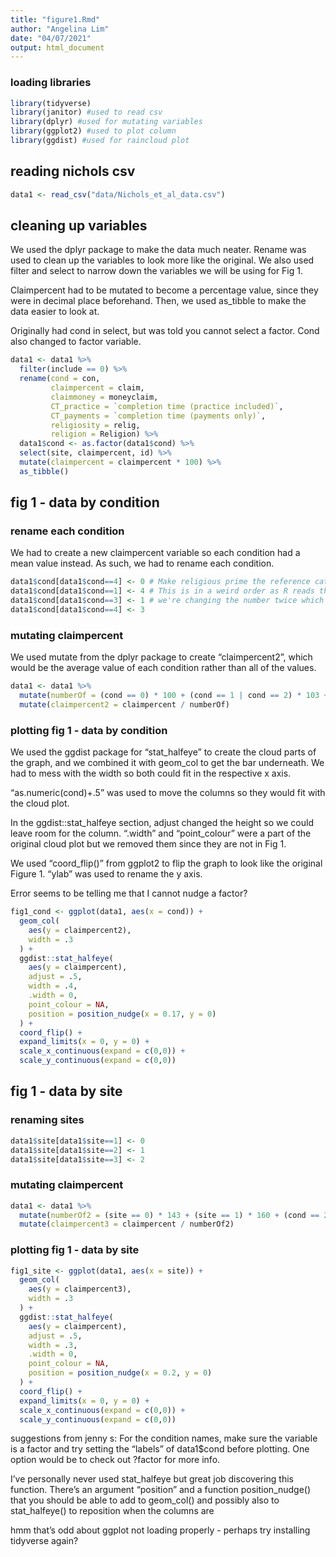 ```yaml
---
title: "figure1.Rmd"
author: "Angelina Lim"
date: "04/07/2021"
output: html_document
---
```



### loading libraries
```r
library(tidyverse)
library(janitor) #used to read csv
library(dplyr) #used for mutating variables
library(ggplot2) #used to plot column
library(ggdist) #used for raincloud plot

```

## reading nichols csv

```r

data1 <- read_csv("data/Nichols_et_al_data.csv")

```

## cleaning up variables 

We used the dplyr package to make the data much neater. Rename was used to clean up the variables to look more like the original. We also used filter and select to narrow down the variables we will be using for Fig 1. 

Claimpercent had to be mutated to become a percentage value, since they were in decimal place beforehand. Then, we used as_tibble to make the data easier to look at.

Originally had cond in select, but was told you cannot select a factor. Cond also changed to factor variable.

```r
data1 <- data1 %>%  
  filter(include == 0) %>% 
  rename(cond = con,
         claimpercent = claim,
         claimmoney = moneyclaim,
         CT_practice = `completion time (practice included)`,
         CT_payments = `completion time (payments only)`,
         religiosity = relig,
         religion = Religion) %>% 
  data1$cond <- as.factor(data1$cond) %>% 
  select(site, claimpercent, id) %>% 
  mutate(claimpercent = claimpercent * 100) %>% 
  as_tibble()

```

## fig 1 - data by condition

### rename each condition

We had to create a new claimpercent variable so each condition had a mean value instead. As such, we had to rename each condition.

```r

data1$cond[data1$cond==4] <- 0 # Make religious prime the reference category
data1$cond[data1$cond==1] <- 4 # This is in a weird order as R reads the code line by line, so if we go from top to bottom, 
data1$cond[data1$cond==3] <- 1 # we're changing the number twice which screws up our dataframe
data1$cond[data1$cond==4] <- 3

```

### mutating claimpercent

We used mutate from the dplyr package to create "claimpercent2", which would be the average value of each condition rather than all of the values.

```r

data1 <- data1 %>% 
  mutate(numberOf = (cond == 0) * 100 + (cond == 1 | cond == 2) * 103 + (cond == 3) * 102) %>% 
  mutate(claimpercent2 = claimpercent / numberOf)

```

### plotting fig 1 - data by condition

We used the ggdist package for "stat_halfeye" to create the cloud parts of the graph, and we combined it with geom_col to get the bar underneath. We had to mess with the width so both could fit in the respective x axis. 

"as.numeric(cond)+.5" was used to move the columns so they would fit with the cloud plot.

In the ggdist::stat_halfeye section, adjust changed the height so we could leave room for the column. ".width" and "point_colour" were a part of the original cloud plot but we removed them since they are not in Fig 1.

We used "coord_flip()" from ggplot2 to flip the graph to look like the original Figure 1. "ylab" was used to rename the y axis.

Error seems to be telling me that I cannot nudge a factor?

```r

fig1_cond <- ggplot(data1, aes(x = cond)) +
  geom_col(
    aes(y = claimpercent2),
    width = .3
  ) +
  ggdist::stat_halfeye(
    aes(y = claimpercent),
    adjust = .5,
    width = .4,
    .width = 0,
    point_colour = NA,
    position = position_nudge(x = 0.17, y = 0)
  ) +
  coord_flip() +
  expand_limits(x = 0, y = 0) +
  scale_x_continuous(expand = c(0,0)) +
  scale_y_continuous(expand = c(0,0))

```

## fig 1 - data by site

### renaming sites

```r
data1$site[data1$site==1] <- 0 
data1$site[data1$site==2] <- 1 
data1$site[data1$site==3] <- 2 
```


### mutating claimpercent

```r
data1 <- data1 %>% 
  mutate(numberOf2 = (site == 0) * 143 + (site == 1) * 160 + (cond == 2) * 156) %>% 
  mutate(claimpercent3 = claimpercent / numberOf2)
```


### plotting fig 1 - data by site

```r
fig1_site <- ggplot(data1, aes(x = site)) +
  geom_col(
    aes(y = claimpercent3),
    width = .3
  ) +
  ggdist::stat_halfeye(
    aes(y = claimpercent),
    adjust = .5,
    width = .3,
    .width = 0,
    point_colour = NA,
    position = position_nudge(x = 0.2, y = 0)
  ) +
  coord_flip() +
  expand_limits(x = 0, y = 0) +
  scale_x_continuous(expand = c(0,0)) +
  scale_y_continuous(expand = c(0,0))
```


suggestions from jenny s:
For the condition names, make sure the variable is a factor and try setting the "labels" of data1$cond before plotting. One option would be to check out  ?factor for more info.

I've personally never used stat_halfeye but great job discovering this function. There's an argument "position" and a function position_nudge() that you should be able to add to geom_col() and possibly also to stat_halfeye() to reposition when the columns are

hmm that's odd about ggplot not loading properly - perhaps try installing tidyverse again?
